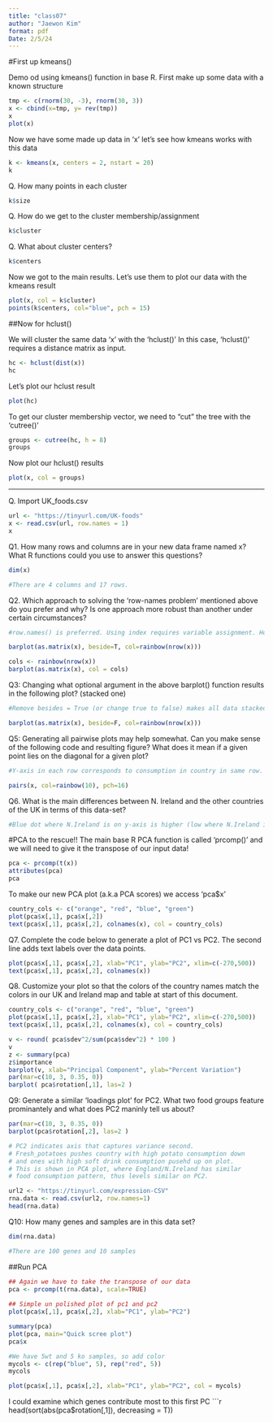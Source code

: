 ```yaml
---
title: "class07"
author: "Jaewon Kim"
format: pdf
Date: 2/5/24
---
```


#First up kmeans()

Demo od using kmeans() function in base R. First make up some data with a known structure

```r
tmp <- c(rnorm(30, -3), rnorm(30, 3))
x <- cbind(x=tmp, y= rev(tmp))
x
plot(x)
```

Now we have some made up data in 'x' let's see how kmeans works with this data

```r
k <- kmeans(x, centers = 2, nstart = 20)
k
```

Q. How many points in each cluster

```r
k$size
```

Q. How do we get to the cluster membership/assignment

```r
k$cluster
```

Q. What about cluster centers?
```r
k$centers
```

Now we got to the main results. Let's use them to plot our data with the kmeans result

```r
plot(x, col = k$cluster)
points(k$centers, col="blue", pch = 15)
```

##Now for hclust()

We will cluster the same data 'x' with the 'hclust()' In this case, 'hclust()' requires a distance matrix as input.

```r
hc <- hclust(dist(x))
hc
```
Let's plot our hclust result

```r
plot(hc)
```

To get our cluster membership vector, we need to "cut" the tree with the 'cutree()'

```r
groups <- cutree(hc, h = 8)
groups
```

Now plot our hclust() results 

```r
plot(x, col = groups)
```

---------------------
Q. Import UK_foods.csv
```r
url <- "https://tinyurl.com/UK-foods"
x <- read.csv(url, row.names = 1)
x
```

Q1. How many rows and columns are in your new data frame named x? What R functions could you use to answer this questions?
```r
dim(x)

#There are 4 columns and 17 rows.
```

Q2. Which approach to solving the ‘row-names problem’ mentioned above do you prefer and why? Is one approach more robust than another under certain circumstances?
```r
#row.names() is preferred. Using index requires variable assignment. However, R can store one input per variable that index approach results decrease readability of the code. However, row.names() can limit table within the line of code that it's much easier to understand.
```

```r
barplot(as.matrix(x), beside=T, col=rainbow(nrow(x)))

cols <- rainbow(nrow(x))
barplot(as.matrix(x), col = cols)
```


Q3: Changing what optional argument in the above barplot() function results in the following plot? (stacked one)
```r
#Remove besides = True (or change true to false) makes all data stacked within same country, creating plot in the question.  

barplot(as.matrix(x), beside=F, col=rainbow(nrow(x)))
```


Q5: Generating all pairwise plots may help somewhat. Can you make sense of the following code and resulting figure? What does it mean if a given point lies on the diagonal for a given plot?
```r
#Y-axis in each row corresponds to consumption in country in same row. X-axis in each column corresponds to consumption in country in same column. Each data plot represents coordinate based on comsumption in two different countries. Hence, points on diagonal means two countries are consuming same amount of food.

pairs(x, col=rainbow(10), pch=16)
```


Q6. What is the main differences between N. Ireland and the other countries of the UK in terms of this data-set?
```r
#Blue dot where N.Ireland is on y-axis is higher (low where N.Ireland is on x-axis) than diagonal lines. This means consumption of Fresh poptato in N.Ireland is significantly higher than other counties. 
```

#PCA to the rescue!!
The main base R PCA function is called 'prcomp()' and we will need to give it the transpose of our input data!

```r
pca <- prcomp(t(x))
attributes(pca)
pca
```
To make our new PCA plot (a.k.a PCA scores) we access 'pca$x'

```r
country_cols <- c("orange", "red", "blue", "green")
plot(pca$x[,1], pca$x[,2])
text(pca$x[,1], pca$x[,2], colnames(x), col = country_cols)
```

Q7. Complete the code below to generate a plot of PC1 vs PC2. The second line adds text labels over the data points.
```r
plot(pca$x[,1], pca$x[,2], xlab="PC1", ylab="PC2", xlim=c(-270,500))
text(pca$x[,1], pca$x[,2], colnames(x))
```


Q8. Customize your plot so that the colors of the country names match the colors in our UK and Ireland map and table at start of this document.
```r
country_cols <- c("orange", "red", "blue", "green")
plot(pca$x[,1], pca$x[,2], xlab="PC1", ylab="PC2", xlim=c(-270,500))
text(pca$x[,1], pca$x[,2], colnames(x), col = country_cols)
```

```r
v <- round( pca$sdev^2/sum(pca$sdev^2) * 100 )
v
z <- summary(pca)
z$importance
barplot(v, xlab="Principal Component", ylab="Percent Variation")
par(mar=c(10, 3, 0.35, 0))
barplot( pca$rotation[,1], las=2 )
```

Q9: Generate a similar ‘loadings plot’ for PC2. What two food groups feature prominantely and what does PC2 maninly tell us about?
```r
par(mar=c(10, 3, 0.35, 0))
barplot(pca$rotation[,2], las=2 )

# PC2 indicates axis that captures variance second. 
# Fresh_potatoes pushes country with high potato consumption down
# and ones with high soft drink consumption pusehd up on plot.
# This is shown in PCA plot, where England/N.Ireland has similar 
# food consumption pattern, thus levels similar on PC2.
```

```r
url2 <- "https://tinyurl.com/expression-CSV"
rna.data <- read.csv(url2, row.names=1)
head(rna.data)
```

Q10: How many genes and samples are in this data set?
```r
dim(rna.data)

#There are 100 genes and 10 samples
```

##Run PCA
```r
## Again we have to take the transpose of our data 
pca <- prcomp(t(rna.data), scale=TRUE)
 
## Simple un polished plot of pc1 and pc2
plot(pca$x[,1], pca$x[,2], xlab="PC1", ylab="PC2")
```

```r
summary(pca)
plot(pca, main="Quick scree plot")
pca$x

#We have 5wt and 5 ko samples, so add color
mycols <- c(rep("blue", 5), rep("red", 5))
mycols

plot(pca$x[,1], pca$x[,2], xlab="PC1", ylab="PC2", col = mycols)
```

I could examine which genes contribute most to this first PC
```r
head(sort(abs(pca$rotation[,1]), decreasing = T))